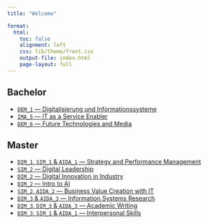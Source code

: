 ```yaml
---
title: "Welcome"  

format: 
  html:
    toc: false
    alignment: left
    css: lib/theme/front.css
    output-file: index.html
    page-layout: full
---
```


## Bachelor

<!-- [`IMUK_1` — Grundzüge Informationsmanagement](lectures/GIM/23ST/admin/) -->
- [`DEM_1` — Digitalisierung und Informationssysteme](lectures/DE1/23WT/admin/)
- [`IMA_5` — IT as a Service Enabler](lectures/ITSE/24ST/admin/)
- [`DEM_6` — Future Technologies and Media](lectures/FTM/24ST/admin/)


## Master

<!-- - [`SIM_1` — Technology & Application Management](lectures/TAM/22WT/admin/) -->
- [`DIM_1`, `SIM_1` & `AIDA_1` — Strategy and Performance Management](lectures/SPM/24WT/admin/)
- [`SIM_2` — Digital Leadership](lectures/DL/24ST/admin/)
- [`DIM_2` — Digital Innovation in Industry](lectures/DIiI/24ST/admin/)
- [`DIM_2` — Intro to AI](lectures/I2AI/24ST/admin/)
- [`SIM_2`, `AIDA_2` — Business Value Creation with IT](lectures/BVC/24ST/admin/)
- [`DIM_3` & `AIDA_3` — Information Systems Research](lectures/ISR/24WT/admin/)
- [`DIM_3`, `DIM_3` & `AIDA_3` — Academic Writing](lectures/AW/24WT/admin/)
- [`DIM_3`, `SIM_1` & `AIDA_1` — Interpersonal Skills](lectures/IPS/24WT/admin/)
